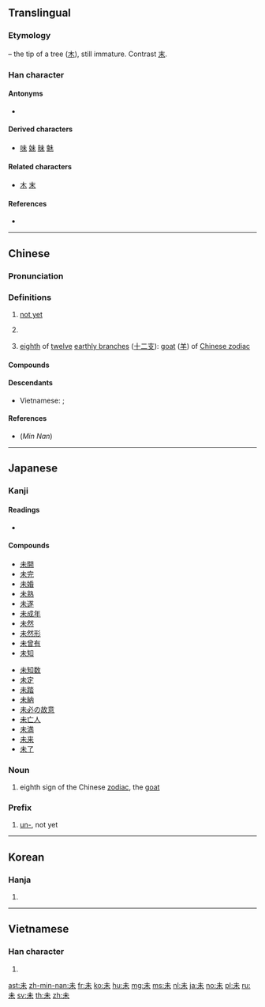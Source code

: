 {{also|末|禾|耒}}
==Translingual==
{{stroke order|strokes=5}}

===Etymology===
{{liushu|p}} – the tip of a tree ([[木]]), still immature. Contrast [[末]].

===Han character===
{{Han char|rn=75|rad=木|as=01|sn=5|four=50900|canj=JD}}

====Antonyms====
* {{l|mul|末}}

====Derived characters====
* [[味]] [[妹]] [[昧]] [[魅]]

====Related characters====
* [[木]] [[末]]

====References====
* {{Han ref|kx=0509.050|dkj=14419|dj=0890.030|hdz=21150.010|uh=672A|ud=26410|bh=A5BC|bd=42428}}

----

==Chinese==
{{zh-forms}}

===Pronunciation===
{{zh-pron
|m=wèi
|c=mei6
|mn=bōe/bē/bī
|mn_note=bōe, bē - vernacular (bōe - Zhangzhou, Yilan, Tainan, Kaohsiung, Taichung. bē - Taipei, Yilan, Magong. bēr - Quanzhou, Sanxia, Kinmen, Hsinchu. běr - Lukang); bī - literary
|mc=y
|oc=y
|cat=adv,n
}}

===Definitions===
{{zh-hanzi}}

# [[not yet]]
# {{lb|zh|Cantonese}} {{n-g|used at the end of questions to ask if one has done something yet}}
#: {{zh-x|食飽 未？|Are you full yet?|C}}
#: {{zh-x|你 買 咗 未 先？|[[first off|First off]], have you even bought it yet?|C}}
# [[eighth]] of [[twelve]] [[earthly branch]]es ([[十二支]]): [[goat]] ([[羊]]) of [[W:Chinese zodiac|Chinese zodiac]]

====Compounds====
{{der3
| [[未必]]
| [[未必然]]
| [[未便]]
| [[未卜]]
| [[未卜先知]]
| [[未曾]]
| [[未尝]]
| [[未成年]]
| [[未敢苟同]]
| [[未婚]]
| [[未婚夫]]
| [[未婚妻]]
| [[未及]]
| [[未几]]
| [[未尽]]
| [[未竟]]
| [[未决]]
| [[未可厚非]]
| [[未来]]
| [[未来学]]
| [[未老先衰]]
| [[未了]]
| [[未免]]
| [[未能]]
| [[未能免俗]]
| [[未然]]
| [[未始]]
| [[未遂]]
| [[未妥]]
| [[未亡人]]
| [[未为不可]]
| [[未暇]]
| [[未详]]
| [[未雨绸缪]]
| [[未知]]
| [[未知数]]
| [[未置可否]]
}}

====Descendants====
* Vietnamese: {{l|vi|Mùi}}; {{l|vi|Vị}}

====References====
* (''Min Nan'') {{thcwd|1663}}

----

==Japanese==

===Kanji===
{{ja-kanji|grade=4|rs=木01}}

====Readings====
* {{ja-readings|goon=[[み]] (mi)|kanon=[[び]] (bi)|kun=[[いまだ]] (imada), [[ひつじ]] (hitsuji)}}

====Compounds====
{{top2}}
* [[未開]]
* [[未完]]
* [[未婚]]
* [[未熟]]
* [[未遂]]
* [[未成年]]
* [[未然]]
* [[未然形]]
* [[未曾有]]
* [[未知]]
{{mid2}}
* [[未知数]]
* [[未定]]
* [[未踏]]
* [[未納]]
* [[未必の故意]]
* [[未亡人]]
* [[未満]]
* [[未来]]
* [[未了]]
{{bottom}}

===Noun===
{{ja-noun|ひつじ}}

# {{label|ja|astrology|sort=ひつじ}} eighth sign of the Chinese [[zodiac]], the [[goat]]

===Prefix===
{{ja-pos|prefix|み}}

# [[un-]], not yet

----

==Korean==

===Hanja===
{{ko-hanja|hangeul=미|eumhun=|rv=mi|mr=mi|y=mi}}

# {{defn|lang=ko|sort=木01}}

----

==Vietnamese==

===Han character===
{{vi-hantu| [[vị]]|rs=木01}}

# {{defn|lang=vi|sort=木01}}

[[ast:未]]
[[zh-min-nan:未]]
[[fr:未]]
[[ko:未]]
[[hu:未]]
[[mg:未]]
[[ms:未]]
[[nl:未]]
[[ja:未]]
[[no:未]]
[[pl:未]]
[[ru:未]]
[[sv:未]]
[[th:未]]
[[zh:未]]